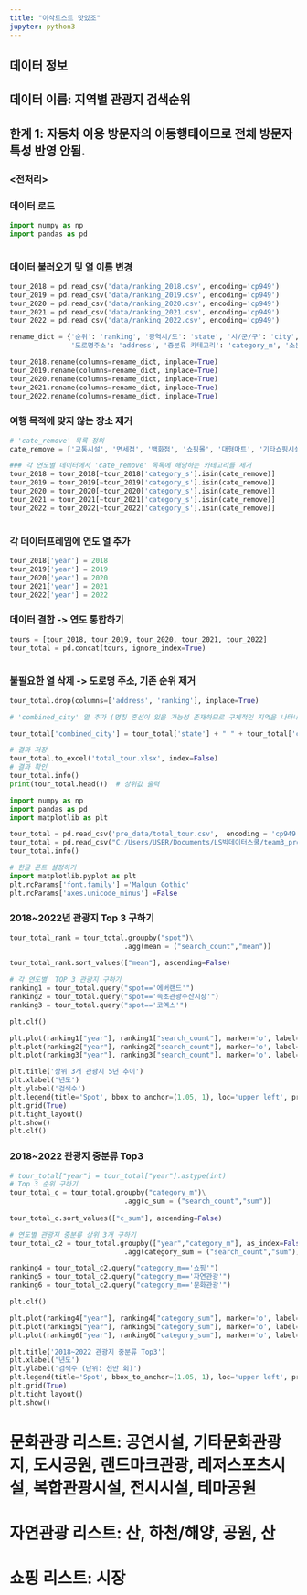 ```yaml
---
title: "이삭토스트 맛있조"
jupyter: python3
---
```

## 데이터 정보
## 데이터 이름: 지역별 관광지 검색순위
## 한계 1: 자동차 이용 방문자의 이동행태이므로 전체 방문자 특성 반영 안됨.

### <전처리>
### 데이터 로드
```python
import numpy as np
import pandas as pd



```
### 데이터 불러오기 및 열 이름 변경
```python

tour_2018 = pd.read_csv('data/ranking_2018.csv', encoding='cp949')
tour_2019 = pd.read_csv('data/ranking_2019.csv', encoding='cp949')
tour_2020 = pd.read_csv('data/ranking_2020.csv', encoding='cp949')
tour_2021 = pd.read_csv('data/ranking_2021.csv', encoding='cp949')
tour_2022 = pd.read_csv('data/ranking_2022.csv', encoding='cp949')

rename_dict = {'순위': 'ranking', '광역시/도': 'state', '시/군/구': 'city', '관광지명': 'spot',
               '도로명주소': 'address', '중분류 카테고리': 'category_m', '소분류 카테고리': 'category_s', '검색건수': 'search_count'}

tour_2018.rename(columns=rename_dict, inplace=True)
tour_2019.rename(columns=rename_dict, inplace=True)
tour_2020.rename(columns=rename_dict, inplace=True)
tour_2021.rename(columns=rename_dict, inplace=True)
tour_2022.rename(columns=rename_dict, inplace=True)

```
### 여행 목적에 맞지 않는 장소 제거
```python
# 'cate_remove' 목록 정의
cate_remove = ['교통시설', '면세점', '백화점', '쇼핑몰', '대형마트', '기타쇼핑시설']

### 각 연도별 데이터에서 'cate_remove' 목록에 해당하는 카테고리를 제거
tour_2018 = tour_2018[~tour_2018['category_s'].isin(cate_remove)]
tour_2019 = tour_2019[~tour_2019['category_s'].isin(cate_remove)]
tour_2020 = tour_2020[~tour_2020['category_s'].isin(cate_remove)]
tour_2021 = tour_2021[~tour_2021['category_s'].isin(cate_remove)]
tour_2022 = tour_2022[~tour_2022['category_s'].isin(cate_remove)]



```
### 각 데이터프레임에 연도 열 추가
```python

tour_2018['year'] = 2018
tour_2019['year'] = 2019
tour_2020['year'] = 2020
tour_2021['year'] = 2021
tour_2022['year'] = 2022

```
### 데이터 결합 -> 연도 통합하기
```python

tours = [tour_2018, tour_2019, tour_2020, tour_2021, tour_2022]
tour_total = pd.concat(tours, ignore_index=True)



```
### 불필요한 열 삭제 -> 도로명 주소, 기존 순위 제거
```python

tour_total.drop(columns=['address', 'ranking'], inplace=True)
```

```python
# 'combined_city' 열 추가 (명칭 혼선이 있을 가능성 존재하므로 구체적인 지역을 나타내는 열 추가)

tour_total['combined_city'] = tour_total['state'] + " " + tour_total['city']

# 결과 저장
tour_total.to_excel('total_tour.xlsx', index=False)
# 결과 확인
tour_total.info()
print(tour_total.head())  # 상위값 출력
```

```python
import numpy as np
import pandas as pd
import matplotlib as plt

tour_total = pd.read_csv('pre_data/total_tour.csv',  encoding = 'cp949')
tour_total = pd.read_csv("C:/Users/USER/Documents/LS빅데이터스쿨/team3_project/pre_data/total_tour.csv",encoding = 'cp949')
tour_total.info()

# 한글 폰트 설정하기
import matplotlib.pyplot as plt
plt.rcParams['font.family'] ='Malgun Gothic'
plt.rcParams['axes.unicode_minus'] =False
```
### 2018~2022년 관광지 Top 3 구하기
```python

tour_total_rank = tour_total.groupby("spot")\
                            .agg(mean = ("search_count","mean"))
        
tour_total_rank.sort_values(["mean"], ascending=False)

# 각 연도별  TOP 3 관광지 구하기
ranking1 = tour_total.query("spot=='에버랜드'")
ranking2 = tour_total.query("spot=='속초관광수산시장'")
ranking3 = tour_total.query("spot=='코엑스'")

plt.clf()

plt.plot(ranking1["year"], ranking1["search_count"], marker='o', label="에버랜드")
plt.plot(ranking2["year"], ranking2["search_count"], marker='o', label='속초관광수산시장')
plt.plot(ranking3["year"], ranking3["search_count"], marker='o', label='코엑스')

plt.title('상위 3개 관광지 5년 추이')
plt.xlabel('년도')
plt.ylabel('검색수')
plt.legend(title='Spot', bbox_to_anchor=(1.05, 1), loc='upper left', prop={'size': 10})
plt.grid(True)
plt.tight_layout()
plt.show()
plt.clf()
```
### 2018~2022 관광지 중분류 Top3
```python

# tour_total["year"] = tour_total["year"].astype(int)
# Top 3 순위 구하기
tour_total_c = tour_total.groupby("category_m")\
                            .agg(c_sum = ("search_count","sum"))
        
tour_total_c.sort_values(["c_sum"], ascending=False)

# 연도별 관광지 중분류 상위 3개 구하기
tour_total_c2 = tour_total.groupby(["year","category_m"], as_index=False)\
                            .agg(category_sum = ("search_count","sum"))

ranking4 = tour_total_c2.query("category_m=='쇼핑'")
ranking5 = tour_total_c2.query("category_m=='자연관광'")
ranking6 = tour_total_c2.query("category_m=='문화관광'")

plt.clf()

plt.plot(ranking4["year"], ranking4["category_sum"], marker='o', label="쇼핑")
plt.plot(ranking5["year"], ranking5["category_sum"], marker='o', label='자연관광')
plt.plot(ranking6["year"], ranking6["category_sum"], marker='o', label='문화관광')

plt.title('2018~2022 관광지 중분류 Top3')
plt.xlabel('년도')
plt.ylabel('검색수 (단위: 천만 회)')
plt.legend(title='Spot', bbox_to_anchor=(1.05, 1), loc='upper left', prop={'size': 10})
plt.grid(True)
plt.tight_layout()
plt.show()
```
# 문화관광 리스트: 공연시설, 기타문화관광지, 도시공원, 랜드마크관광, 레저스포츠시설, 복합관광시설, 전시시설, 테마공원
# 자연관광 리스트: 산, 하천/해양, 공원, 산
# 쇼핑 리스트: 시장
